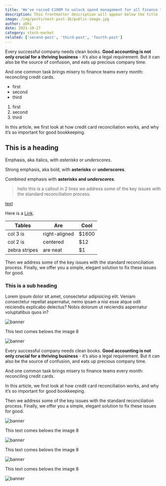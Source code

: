 ```yaml
---
title: 'We’ve raised €100M to unlock spend management for all finance teams'
description: This frontmatter description will appear below the title
image: /img/posts/next-post-16/public-image.jpg
author: abhi
date: 2021-10-27
category: stock-market
related: ['second-post', 'third-post', 'fourth-post']
---
```



Every successful company needs clean books. **Good accounting is not only crucial for a thriving business** - it’s also a legal requirement. But it can also be the source of confusion, and eats up precious company time.

<Demo />

And one common task brings misery to finance teams every month: reconciling credit cards.

- first
- second
- third

1. first
2. second
3. third

In this article, we first look at how credit card reconciliation works, and why it’s so important for good bookkeeping.

## This is a heading

Emphasis, aka italics, with _asterisks_ or _underscores_.

Strong emphasis, aka bold, with **asterisks** or **underscores**.

Combined emphasis with **asterisks and _underscores_**.

> hello this is a callout
> in 2 lines we address some of the key issues with the standard reconciliation process.

[text](https://link)

Here is a [Link](https://example.com/ 'Optional link title').

| Tables        | Are           | Cool  |
| ------------- | ------------- | ----- |
| col 3 is      | right-aligned | $1600 |
| col 2 is      | centered      | $12   |
| zebra stripes | are neat      | $1    |

Then we address some of the key issues with the standard reconciliation process. Finally, we offer you a simple, elegant solution to fix these issues for good.

### This is a sub heading

Lorem ipsum dolor sit amet, consectetur adipisicing elit. Veniam consectetur repellat aspernatur, nemo ipsam a nisi esse atque odit reiciendis explicabo delectus? Nobis dolorum ut reiciendis aspernatur voluptatibus quos in?

![banner](./images/first-post-banner.jpg)

This text comes belows the image 8

![banner](./images/1.jpg)

Every successful company needs clean books. **Good accounting is not only crucial for a thriving business** - it’s also a legal requirement. But it can also be the source of confusion, and eats up precious company time.

And one common task brings misery to finance teams every month: reconciling credit cards.

In this article, we first look at how credit card reconciliation works, and why it’s so important for good bookkeeping.

Then we address some of the key issues with the standard reconciliation process. Finally, we offer you a simple, elegant solution to fix these issues for good.

![banner](./images/2.jpg)

This text comes belows the image 8

![banner](./images/3.jpg)

This text comes belows the image 8

![banner](./images/4.jpg)

This text comes belows the image 8

![banner](/img/posts/next-post-16/public-image.jpg)
